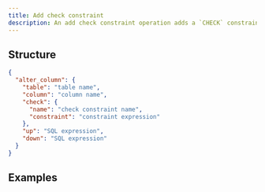 ```yaml
---
title: Add check constraint
description: An add check constraint operation adds a `CHECK` constraint to a column.
---
```


## Structure

```json
{
  "alter_column": {
    "table": "table name",
    "column": "column name",
    "check": {
      "name": "check constraint name",
      "constraint": "constraint expression"
    },
    "up": "SQL expression",
    "down": "SQL expression"
  }
}
```

## Examples

<ExampleSnippet example="22_add_check_constraint.json" language="json" />
